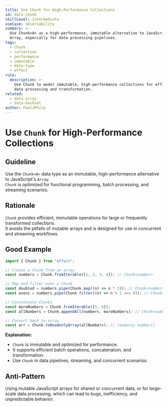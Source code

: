 ```yaml
---
title: Use Chunk for High-Performance Collections
id: data-chunk
skillLevel: intermediate
useCase: observability
summary: >-
  Use Chunk<A> as a high-performance, immutable alternative to JavaScript's
  Array, especially for data processing pipelines.
tags:
  - Chunk
  - collection
  - performance
  - immutable
  - data-type
  - effect
rule:
  description: >-
    Use Chunk to model immutable, high-performance collections for efficient
    data processing and transformation.
related:
  - data-array
  - data-hashset
author: PaulJPhilp
---
```


# Use `Chunk` for High-Performance Collections

## Guideline

Use the `Chunk<A>` data type as an immutable, high-performance alternative to JavaScript's `Array`.  
`Chunk` is optimized for functional programming, batch processing, and streaming scenarios.

## Rationale

`Chunk` provides efficient, immutable operations for large or frequently transformed collections.  
It avoids the pitfalls of mutable arrays and is designed for use in concurrent and streaming workflows.

## Good Example

```typescript
import { Chunk } from "effect";

// Create a Chunk from an array
const numbers = Chunk.fromIterable([1, 2, 3, 4]); // Chunk<number>

// Map and filter over a Chunk
const doubled = numbers.pipe(Chunk.map((n) => n * 2)); // Chunk<number>
const evens = numbers.pipe(Chunk.filter((n) => n % 2 === 0)); // Chunk<number>

// Concatenate Chunks
const moreNumbers = Chunk.fromIterable([5, 6]);
const allNumbers = Chunk.appendAll(numbers, moreNumbers); // Chunk<number>

// Convert back to array
const arr = Chunk.toReadonlyArray(allNumbers); // readonly number[]
```

**Explanation:**  
- `Chunk` is immutable and optimized for performance.
- It supports efficient batch operations, concatenation, and transformation.
- Use `Chunk` in data pipelines, streaming, and concurrent scenarios.

## Anti-Pattern

Using mutable JavaScript arrays for shared or concurrent data, or for large-scale data processing, which can lead to bugs, inefficiency, and unpredictable behavior.
